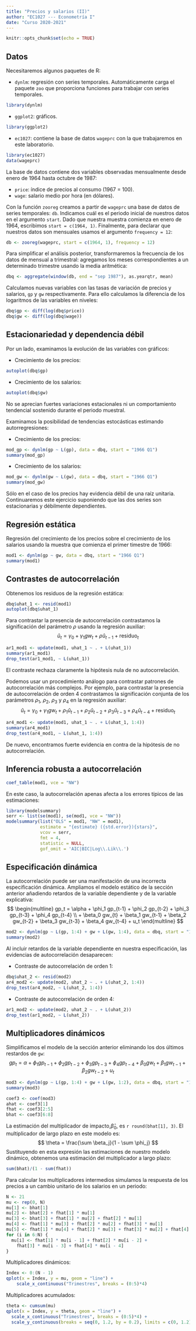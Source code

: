 ```yaml
---
title: "Precios y salarios (II)"
author: "EC1027 --- Econometría I"
date: "Curso 2020-2021"
---
```


```r
knitr::opts_chunk$set(echo = TRUE)
```

## Datos

Necesitaremos algunos paquetes de R:

- `dynlm`: regresión con series temporales. Automáticamente carga el paquete `zoo` que proporciona funciones para trabajar con series temporales.
```r
library(dynlm)
```

- `ggplot2`: gráficos.
```r
library(ggplot2)
```

- `ec1027`: contiene la base de datos `wageprc` con la que trabajaremos en este laboratorio.
```r
library(ec1027)
data(wageprc)
```

La base de datos contiene dos variables observadas mensualmente desde enero de 1964 hasta octubre de 1987:

- `price`: índice de precios al consumo (1967 = 100).
- `wage`: salario medio por hora (en dólares).

Con la función `zooreg` creamos a partir de `wageprc` una base de datos de series temporales: `db`. Indicamos cuál es el periodo inicial de nuestros datos en el argumento `start`. Dado que nuestra muestra comienza en enero de 1964, escribimos `start = c(1964, 1)`. Finalmente, para declarar que nuestros datos son mensuales usamos el argumento `frequency = 12`:
```r
db <- zooreg(wageprc, start = c(1964, 1), frequency = 12)
```

Para simplificar el análisis posterior, transformaremos la frecuencia de los datos de mensual a trimestral: agregamos los meses correspondientes a un determinado trimestre usando la media aritmética: 
```r
dbq <- aggregate(window(db, end = "sep 1987"), as.yearqtr, mean)
```

Calculamos nuevas variables con las tasas de variación de precios y salarios, `gp` y `gw` respectivamente. Para ello calculamos la diferencia de los logaritmos de las variables en niveles:
```r
dbq$gp <- diff(log(dbq$price))
dbq$gw <- diff(log(dbq$wage))
```

## Estacionariedad y dependencia débil

Por un lado, examinamos la evolución de las variables con gráficos:

- Crecimiento de los precios:
```r
autoplot(dbq$gp)
```


- Crecimiento de los salarios:
```r
autoplot(dbq$gw)
```

No se aprecian fuertes variaciones estacionales ni un comportamiento tendencial sostenido durante el periodo muestral. 

Examinamos la posibilidad de tendencias estocásticas estimando autorregresiones:

- Crecimiento de los precios:
```r
mod_gp <- dynlm(gp ~ L(gp), data = dbq, start = "1966 Q1")
summary(mod_gp)
```

- Crecimiento de los salarios:
```r
mod_gw <- dynlm(gw ~ L(gw), data = dbq, start = "1966 Q1")
summary(mod_gw)
```

Sólo en el caso de los precios hay evidencia débil de una raíz unitaria. Continuaremos este ejercicio suponiendo que las dos series son estacionarias y débilmente dependientes.

## Regresión estática 

Regresión del crecimiento de los precios sobre el crecimiento de los salarios usando la muestra que comienza el primer timestre de 1966:
```r
mod1 <- dynlm(gp ~ gw, data = dbq, start = "1966 Q1")
summary(mod1)
```


## Contrastes de autocorrelación

Obtenemos los residuos de la regresión estática:
```r
dbq$uhat_1 <- resid(mod1)
autoplot(dbq$uhat_1)
```

Para contrastar la presencia de autocorrelación contrastamos la significación del parámetro $\rho$ usando la regresión auxiliar:
$$
  \hat{u}_t = 
  \gamma_0 + 
  \gamma_1 gw_t +
  \rho \hat{u}_{t-1} + 
  \text{residuo}_t
$$

```r
ar1_mod1 <- update(mod1, uhat_1 ~ . + L(uhat_1))
summary(ar1_mod1)
drop_test(ar1_mod1, ~ L(uhat_1))
```
El contraste rechaza claramente la hipótesis nula de no autocorrelación.

Podemos usar un procedimiento análogo para contrastar patrones de autocorrelación más complejos. Por ejemplo, para contrastar la presencia de autocorrelación de orden 4 contrastamos la significación conjunta de los parámetros $\rho_1$, $\rho_2$, $\rho_3$ y $\rho_4$ en la regresión auxiliar: 
$$
  \hat{u}_t = 
  \gamma_0 + 
  \gamma_1 gw_t +
  \rho_1 \hat{u}_{t-1} + 
  \rho_2 \hat{u}_{t-2} + 
  \rho_3 \hat{u}_{t-3} + 
  \rho_4 \hat{u}_{t-4} + 
  \text{residuo}_t
$$

```r
ar4_mod1 <- update(mod1, uhat_1 ~ . + L(uhat_1, 1:4))
summary(ar4_mod1)
drop_test(ar4_mod1, ~ L(uhat_1, 1:4))
```

De nuevo, encontramos fuerte evidencia en contra de la hipótesis de no autocorrelación.

## Inferencia robusta a autocorrelación

```r
coef_table(mod1, vce = "NW")
```

En este caso, la autocorrelación apenas afecta a los errores típicos de las estimaciones:
```r
library(modelsummary)
serr <- list(se(mod1), se(mod1, vce = "NW"))
modelsummary(list("OLS" = mod1, "NW" = mod1), 
             estimate = "{estimate} ({std.error}){stars}", 
             vcov = serr,
             fmt = 4,
             statistic = NULL,
             gof_omit = 'AIC|BIC|Log\\.Lik\\.')
```

## Especificación dinámica

La autocorrelación puede ser una manifestación de una incorrecta especificación dinámica. Ampliamos el modelo estático de la sección anterior añadiendo retardos de la variable dependiente y de la variable explicativa:
$$
\begin{multline}
  gp_t = 
  \alpha + 
  \phi_1 gp_{t-1} + 
  \phi_2 gp_{t-2} + 
  \phi_3 gp_{t-3} + 
  \phi_4 gp_{t-4} \\ + 
  \beta_0 gw_{t} + 
  \beta_1 gw_{t-1} + 
  \beta_2 gw_{t-2} +
  \beta_3 gw_{t-3} +
  \beta_4 gw_{t-4} +
  u_t
\end{multline}
$$

```r
mod2 <- dynlm(gp ~ L(gp, 1:4) + gw + L(gw, 1:4), data = dbq, start = "1966 Q1")
summary(mod2)
```

Al incluir retardos de la variable dependiente en nuestra especificación, las evidencias de autocorrelación desaparecen:

- Contraste de autocorrelación de orden 1:
```r
dbq$uhat_2 <- resid(mod2)
ar4_mod2 <- update(mod2, uhat_2 ~ . + L(uhat_2, 1:4))
drop_test(ar4_mod2, ~ L(uhat_2, 1:4))
```

- Contraste de autocorrelación de orden 4:
```r
ar1_mod2 <- update(mod2, uhat_2 ~ . + L(uhat_2))
drop_test(ar1_mod2, ~ L(uhat_2))
```

## Multiplicadores dinámicos

Simplificamos el modelo de la sección anterior eliminando los dos últimos restardos de `gw`:
$$
  gp_t = 
  \alpha + 
  \phi_1 gp_{t-1} + 
  \phi_2 gp_{t-2} + 
  \phi_3 gp_{t-3} + 
  \phi_4 gp_{t-4} + 
  \beta_0 gw_{t} + 
  \beta_1 gw_{t-1} + 
  \beta_2 gw_{t-2} +
  u_t
$$

```r
mod3 <- dynlm(gp ~ L(gp, 1:4) + gw + L(gw, 1:2), data = dbq, start = "1966 Q1")
summary(mod3)

coef3 <- coef(mod3)
ahat <- coef3[1]
fhat <- coef3[2:5]
bhat <- coef3[6:8]
```

La estimación del multiplicador de impacto,$\hat{\beta}_0$, es `r round(bhat[1], 3)`. El multiplicador de largo plazo en este modelo es:
$$
  \theta = \frac{\sum \beta_j}{1 - \sum \phi_j}
$$
Sustituyendo en esta expresión las estimaciones de nuestro modelo dinámico, obtenemos una estimación del multiplicador a largo plazo:
```r
sum(bhat)/(1 - sum(fhat))
```

Para calcular los multiplicadores intermedios simulamos la respuesta de los precios a un cambio unitario de los salarios en un periodo:
```r
N <- 21
mu <- rep(0, N)
mu[1] <- bhat[1]
mu[2] <- bhat[2] + fhat[1] * mu[1]
mu[3] <- bhat[3] + fhat[1] * mu[2] + fhat[2] * mu[1]
mu[4] <- fhat[1] * mu[3] + fhat[2] * mu[2] + fhat[3] * mu[1]
mu[5] <- fhat[1] * mu[4] + fhat[2] * mu[3] + fhat[3] * mu[2] + fhat[4] * mu[1]
for (i in 6:N) {
  mu[i] <- fhat[1] * mu[i - 1] + fhat[2] * mu[i - 2] + 
    fhat[3] * mu[i - 3] + fhat[4] * mu[i - 4]
}
```

Multiplicadores dinámicos:
```r
Index <- 0:(N - 1)
qplot(x = Index, y = mu, geom = "line") +
    scale_x_continuous("Trimestres", breaks = (0:5)*4)
```

Multiplicadores acumulados:
```r
theta <- cumsum(mu)
qplot(x = Index, y = theta, geom = "line") + 
  scale_x_continuous("Trimestres", breaks = (0:5)*4) +
  scale_y_continuous(breaks = seq(0, 1.2, by = 0.2), limits = c(0, 1.2))
```

